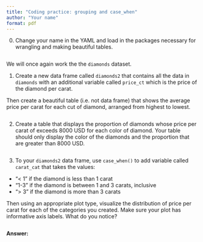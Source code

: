 ```yaml
---
title: "Coding practice: grouping and case_when"
author: "Your name"
format: pdf
---
```


0.  Change your name in the YAML and load in the packages necessary for wrangling and making beautiful tables.

```r

```

We will once again work the the `diamonds` dataset.

1.  Create a new data frame called `diamonds2` that contains all the data in `diamonds` with an additional variable called `price_ct` which is the price of the diamond per carat.

Then create a beautiful table (i.e. not data frame) that shows the average price per carat for each cut of diamond, arranged from highest to lowest.

```r

```

2.  Create a table that displays the proportion of diamonds whose price per carat of exceeds 8000 USD for each color of diamond. Your table should only display the color of the diamonds and the proportion that are greater than 8000 USD.

```r

```

3.  To your `diamonds2` data frame, use `case_when()` to add variable called `carat_cat` that takes the values:

-   "< 1" if the diamond is less than 1 carat
-   "1-3" if the diamond is between 1 and 3 carats, inclusive
-   "> 3" if the diamond is more than 3 carats

Then using an appropriate plot type, visualize the distribution of price per carat for each of the categories you created. Make sure your plot has informative axis labels. What do you notice?

```r

```

**Answer:**
